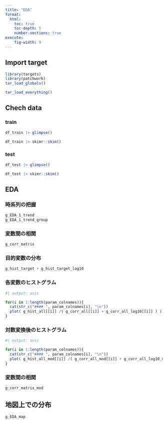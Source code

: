 ```yaml
---
title: "EDA"
format: 
  html:
    toc: true
    toc-depth: 5
    number-sections: true
execute: 
    fig-width: 9
---
```


## Import target

```r
library(targets)
library(patchwork)
tar_load_globals()

tar_load_everything()
```

## Chech data

### train

```r
df_train |> glimpse()

df_train |> skimr::skim()
```

### test

```r
df_test |> glimpse()

df_test |> skimr::skim()
```

## EDA

### 時系列の把握

```r
g_EDA_1_trend
g_EDA_1_trend_group
```

### 変数間の相関

```r
g_corr_matrix
```

### 目的変数の分布

```r
g_hist_target + g_hist_target_log10
```


### 各変数のヒストグラム

```r
#| output: asis

for(i in 1:length(param_colnames)){
  cat(str_c("#### ", param_colnames[i], "\n"))
  plot( g_hist_all[[i]] /( g_corr_all[[i]] + g_corr_all_log10[[i]] ) )
}
```

### 対数変換後のヒストグラム

```r
#| output: asis

for(i in 1:length(param_colnames)){
  cat(str_c("#### ", param_colnames[i], "\n"))
  plot( g_hist_all_mod[[i]] /( g_corr_all_mod[[i]] + g_corr_all_log10_mod[[i]] ) )
}

```

### 変数間の相関

```r
g_corr_matrix_mod
```

## 地図上での分布

```r
g_EDA_map
```

